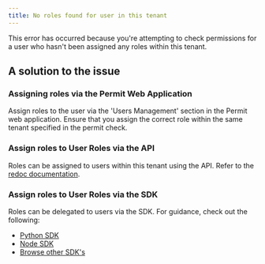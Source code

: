 ```yaml
---
title: No roles found for user in this tenant
---
```


This error has occurred because you're attempting to check permissions for a user who hasn't been assigned any roles within this tenant.

## A solution to the issue

### Assigning roles via the Permit Web Application

Assign roles to the user via the 'Users Management' section in the Permit web application. Ensure that you assign the correct role within
the same tenant specified in the permit check.

### Assign roles to User Roles via the API

Roles can be assigned to users within this tenant using the API. Refer to the [redoc documentation](https://api.permit.io/v2/redoc#tag/Role-Assignments/operation/assign_role).

### Assign roles to User Roles via the SDK

Roles can be delegated to users via the SDK. For guidance, check out the following:

- [Python SDK](https://docs.permit.io/sdk/python/role/assign-role)
- [Node SDK](https://docs.permit.io/sdk/nodejs/role/assign-role)
- [Browse other SDK's](/sdk/sdks-overview)
